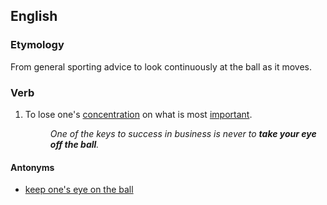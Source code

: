==English==

===Etymology===
From general sporting advice to look continuously at the ball as it moves.

===Verb===
{{head|en|verb|head=[[take]] one's [[eye]] off the [[ball]]}}

# {{label|en|idiomatic}} To lose one's [[concentration]] on what is most [[important]].
#: ''One of the keys to success in business is never to '''take your eye off the ball'''.''

====Antonyms====
* [[keep one's eye on the ball]]